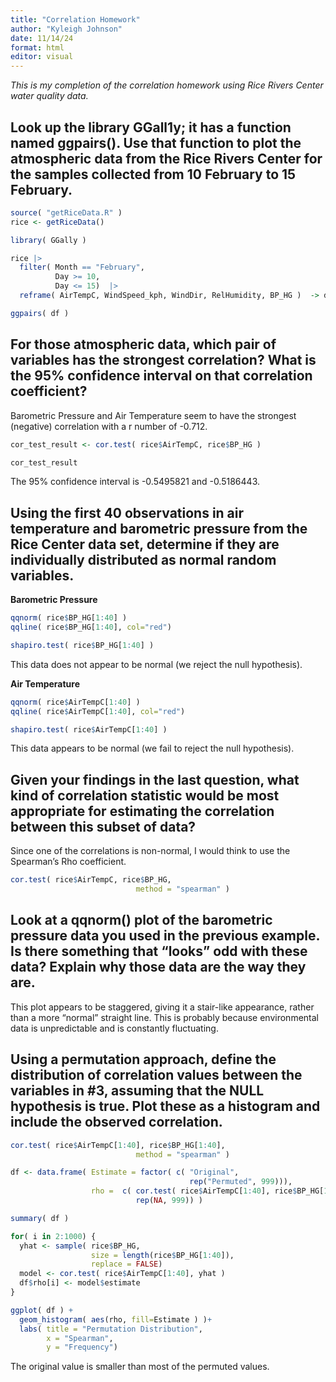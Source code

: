 ```yaml
---
title: "Correlation Homework"
author: "Kyleigh Johnson"
date: 11/14/24
format: html
editor: visual
---
```


*This is my completion of the correlation homework using Rice Rivers Center water quality data.*

## Look up the library GGall1y; it has a function named ggpairs(). Use that function to plot the atmospheric data from the Rice Rivers Center for the samples collected from 10 February to 15 February.

```r
source( "getRiceData.R" )
rice <- getRiceData()

library( GGally )

```

```r
rice |>
  filter( Month == "February",
          Day >= 10, 
          Day <= 15)  |>
  reframe( AirTempC, WindSpeed_kph, WindDir, RelHumidity, BP_HG )  -> df

ggpairs( df )

```

## For those atmospheric data, which pair of variables has the strongest correlation? What is the 95% confidence interval on that correlation coefficient?

Barometric Pressure and Air Temperature seem to have the strongest (negative) correlation with a r number of -0.712.

```r

cor_test_result <- cor.test( rice$AirTempC, rice$BP_HG )

cor_test_result
```

The 95% confidence interval is -0.5495821 and -0.5186443.

## Using the first 40 observations in air temperature and barometric pressure from the Rice Center data set, determine if they are individually distributed as normal random variables.

**Barometric Pressure**

```r
qqnorm( rice$BP_HG[1:40] )
qqline( rice$BP_HG[1:40], col="red")
```

```r
shapiro.test( rice$BP_HG[1:40] )
```

This data does not appear to be normal (we reject the null hypothesis).

**Air Temperature**

```r
qqnorm( rice$AirTempC[1:40] )
qqline( rice$AirTempC[1:40], col="red")
```

```r
shapiro.test( rice$AirTempC[1:40] )
```

This data appears to be normal (we fail to reject the null hypothesis).

## Given your findings in the last question, what kind of correlation statistic would be most appropriate for estimating the correlation between this subset of data?

Since one of the correlations is non-normal, I would think to use the Spearman's Rho coefficient.

```r
cor.test( rice$AirTempC, rice$BP_HG, 
                            method = "spearman" )
```



## Look at a qqnorm() plot of the barometric pressure data you used in the previous example. Is there something that "looks" odd with these data? Explain why those data are the way they are.

This plot appears to be staggered, giving it a stair-like appearance, rather than a more "normal" straight line. This is probably because environmental data is unpredictable and is constantly fluctuating.


## Using a permutation approach, define the distribution of correlation values between the variables in #3, assuming that the NULL hypothesis is true. Plot these as a histogram and include the observed correlation.

```r
cor.test( rice$AirTempC[1:40], rice$BP_HG[1:40], 
                            method = "spearman" )
```


```r
df <- data.frame( Estimate = factor( c( "Original",
                                        rep("Permuted", 999))), 
                  rho =  c( cor.test( rice$AirTempC[1:40], rice$BP_HG[1:40] )$estimate,
                            rep(NA, 999)) )

summary( df )
```

```r
for( i in 2:1000) {
  yhat <- sample( rice$BP_HG,
                  size = length(rice$BP_HG[1:40]), 
                  replace = FALSE)
  model <- cor.test( rice$AirTempC[1:40], yhat )
  df$rho[i] <- model$estimate 
}
```

```r
ggplot( df ) + 
  geom_histogram( aes(rho, fill=Estimate ) )+
  labs( title = "Permutation Distribution",
        x = "Spearman",
        y = "Frequency")
```

The original value is smaller than most of the permuted values.

